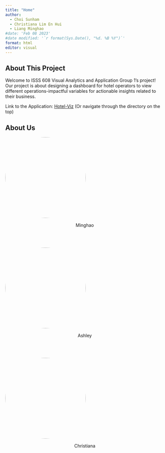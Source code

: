 ```yaml
---
title: "Home"
author:
  - Choi Sunham
  - Christiana Lim En Hui
  - Liang Minghao
#date: 'Feb 08 2023'
#date modified: '`r format(Sys.Date(), "%d. %B %Y")`'
format: html
editor: visual
---
```


## About This Project

Welcome to ISSS 608 Visual Analytics and Application Group 1's project! Our project is about designing a dashboard for hotel operators to view different operations-impactful variables for actionable insights related to their business.

Link to the Application: [Hotel-Viz](https://hotel-viz.shinyapps.io/hotel_viz/) (Or navigate through the directory on the top)


## About Us

![](pictures/lmh.png){fig-align="center" width="255"}

<center>

<figcaption>Minghao</figcaption>

```{=html}
<style>
img {
  border-radius: 50%;
}
</style>
```
</center>

<br></br>

![](pictures/lmh.png){fig-align="center" width="255"}

<center>

<figcaption>Ashley</figcaption>

```{=html}
<style>
img {
  border-radius: 50%;
}
</style>
```
</center>

<br></br>

![](pictures/lmh.png){fig-align="center" width="255"}

<center>

<figcaption>Christiana</figcaption>

```{=html}
<style>
img {
  border-radius: 50%;
}
</style>
```
</center>

<br></br>
